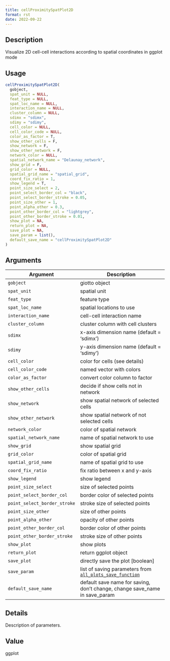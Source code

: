```yaml
--- 
title: cellProximitySpatPlot2D 
format: rst 
date: 2022-09-22 
--- 
```


## Description

Visualize 2D cell-cell interactions according to spatial coordinates in ggplot mode


## Usage

```r
cellProximitySpatPlot2D(
  gobject,
  spat_unit = NULL,
  feat_type = NULL,
  spat_loc_name = NULL,
  interaction_name = NULL,
  cluster_column = NULL,
  sdimx = "sdimx",
  sdimy = "sdimy",
  cell_color = NULL,
  cell_color_code = NULL,
  color_as_factor = T,
  show_other_cells = F,
  show_network = F,
  show_other_network = F,
  network_color = NULL,
  spatial_network_name = "Delaunay_network",
  show_grid = F,
  grid_color = NULL,
  spatial_grid_name = "spatial_grid",
  coord_fix_ratio = 1,
  show_legend = T,
  point_size_select = 2,
  point_select_border_col = "black",
  point_select_border_stroke = 0.05,
  point_size_other = 1,
  point_alpha_other = 0.3,
  point_other_border_col = "lightgrey",
  point_other_border_stroke = 0.01,
  show_plot = NA,
  return_plot = NA,
  save_plot = NA,
  save_param = list(),
  default_save_name = "cellProximitySpatPlot2D"
)
```


## Arguments

Argument      |Description
------------- |----------------
`gobject`     |     giotto object
`spat_unit`     |     spatial unit
`feat_type`     |     feature type
`spat_loc_name`     |     spatial locations to use
`interaction_name`     |     cell-cell interaction name
`cluster_column`     |     cluster column with cell clusters
`sdimx`     |     x-axis dimension name (default = 'sdimx')
`sdimy`     |     y-axis dimension name (default = 'sdimy')
`cell_color`     |     color for cells (see details)
`cell_color_code`     |     named vector with colors
`color_as_factor`     |     convert color column to factor
`show_other_cells`     |     decide if show cells not in network
`show_network`     |     show spatial network of selected cells
`show_other_network`     |     show spatial network of not selected cells
`network_color`     |     color of spatial network
`spatial_network_name`     |     name of spatial network to use
`show_grid`     |     show spatial grid
`grid_color`     |     color of spatial grid
`spatial_grid_name`     |     name of spatial grid to use
`coord_fix_ratio`     |     fix ratio between x and y-axis
`show_legend`     |     show legend
`point_size_select`     |     size of selected points
`point_select_border_col`     |     border color of selected points
`point_select_border_stroke`     |     stroke size of selected points
`point_size_other`     |     size of other points
`point_alpha_other`     |     opacity of other points
`point_other_border_col`     |     border color of other points
`point_other_border_stroke`     |     stroke size of other points
`show_plot`     |     show plots
`return_plot`     |     return ggplot object
`save_plot`     |     directly save the plot [boolean]
`save_param`     |     list of saving parameters from [`all_plots_save_function`](#allplotssavefunction)
`default_save_name`     |     default save name for saving, don't change, change save_name in save_param


## Details

Description of parameters.


## Value

ggplot


